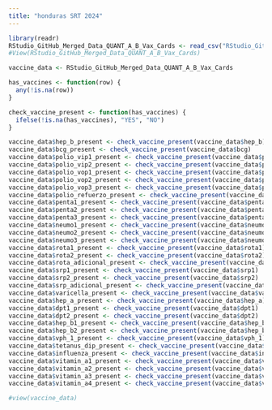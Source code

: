 ```yaml
---
title: "honduras SRT 2024"
---
```


```r
library(readr)
RStudio_GitHub_Merged_Data_QUANT_A_B_Vax_Cards <- read_csv("RStudio_GitHub Merged Data (QUANT) - A+B Vax Cards.csv")
#View(RStudio_GitHub_Merged_Data_QUANT_A_B_Vax_Cards)
```

```r
vaccine_data <- RStudio_GitHub_Merged_Data_QUANT_A_B_Vax_Cards
```

```r
has_vaccines <- function(row) {
  any(!is.na(row))
}

check_vaccine_present <- function(has_vaccines) {
  ifelse(!is.na(has_vaccines), "YES", "NO")
}

vaccine_data$hep_b_present <- check_vaccine_present(vaccine_data$hep_b)
vaccine_data$bcg_present <- check_vaccine_present(vaccine_data$bcg)
vaccine_data$polio_vip1_present <- check_vaccine_present(vaccine_data$polio_vip1)
vaccine_data$polio_vip2_present <- check_vaccine_present(vaccine_data$polio_vip2)
vaccine_data$polio_vop1_present <- check_vaccine_present(vaccine_data$polio_vop1)
vaccine_data$polio_vop2_present <- check_vaccine_present(vaccine_data$polio_vop2)
vaccine_data$polio_vop3_present <- check_vaccine_present(vaccine_data$polio_vop3)
vaccine_data$polio_refuerzo_present <- check_vaccine_present(vaccine_data$polio_refuerzo)
vaccine_data$penta1_present <- check_vaccine_present(vaccine_data$penta1)
vaccine_data$penta2_present <- check_vaccine_present(vaccine_data$penta2)
vaccine_data$penta3_present <- check_vaccine_present(vaccine_data$penta3)
vaccine_data$neumo1_present <- check_vaccine_present(vaccine_data$neumo1)
vaccine_data$neumo2_present <- check_vaccine_present(vaccine_data$neumo2)
vaccine_data$neumo3_present <- check_vaccine_present(vaccine_data$neumo3)
vaccine_data$rota1_present <- check_vaccine_present(vaccine_data$rota1)
vaccine_data$rota2_present <- check_vaccine_present(vaccine_data$rota2)
vaccine_data$rota_adicional_present <- check_vaccine_present(vaccine_data$rota_adicional)
vaccine_data$srp1_present <- check_vaccine_present(vaccine_data$srp1)
vaccine_data$srp2_present <- check_vaccine_present(vaccine_data$srp2)
vaccine_data$srp_adicional_present <- check_vaccine_present(vaccine_data$srp_adicional)
vaccine_data$varicella_present <- check_vaccine_present(vaccine_data$varicella)
vaccine_data$hep_a_present <- check_vaccine_present(vaccine_data$hep_a)
vaccine_data$dpt1_present <- check_vaccine_present(vaccine_data$dpt1)
vaccine_data$dpt2_present <- check_vaccine_present(vaccine_data$dpt2)
vaccine_data$hep_b1_present <- check_vaccine_present(vaccine_data$hep_b1)
vaccine_data$hep_b2_present <- check_vaccine_present(vaccine_data$hep_b2)
vaccine_data$vph_1_present <- check_vaccine_present(vaccine_data$vph_1)
vaccine_data$tetanus_dip_present <- check_vaccine_present(vaccine_data$tetanus_dip)
vaccine_data$influenza_present <- check_vaccine_present(vaccine_data$influenza)
vaccine_data$vitamin_a1_present <- check_vaccine_present(vaccine_data$vitamin_a1)
vaccine_data$vitamin_a2_present <- check_vaccine_present(vaccine_data$vitamin_a2)
vaccine_data$vitamin_a3_present <- check_vaccine_present(vaccine_data$vitamin_a3)
vaccine_data$vitamin_a4_present <- check_vaccine_present(vaccine_data$vitamin_a4)

#view(vaccine_data)
```
